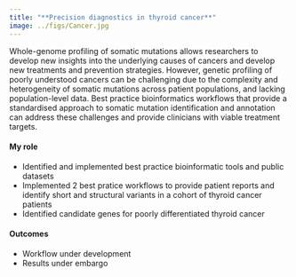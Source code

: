 ```yaml
---
title: "**Precision diagnostics in thyroid cancer**"
image: ../figs/Cancer.jpg
---
```


Whole-genome profiling of somatic mutations allows researchers to develop new insights into the underlying causes of cancers and develop new treatments and prevention strategies. However, genetic profiling of poorly understood cancers can be challenging due to the complexity and heterogeneity of somatic mutations across patient populations, and lacking population-level data. Best practice bioinformatics workflows that provide a standardised approach to somatic mutation identification and annotation can address these challenges and provide clinicians with viable treatment targets. 

#### My role

* Identified and implemented best practice bioinformatic tools and public datasets
* Implemented 2 best pratice workflows to provide patient reports and identify short and structural variants in a cohort of thyroid cancer patients 
* Identified candidate genes for poorly differentiated thyroid cancer 

#### Outcomes

* Workflow under development 
* Results under embargo
